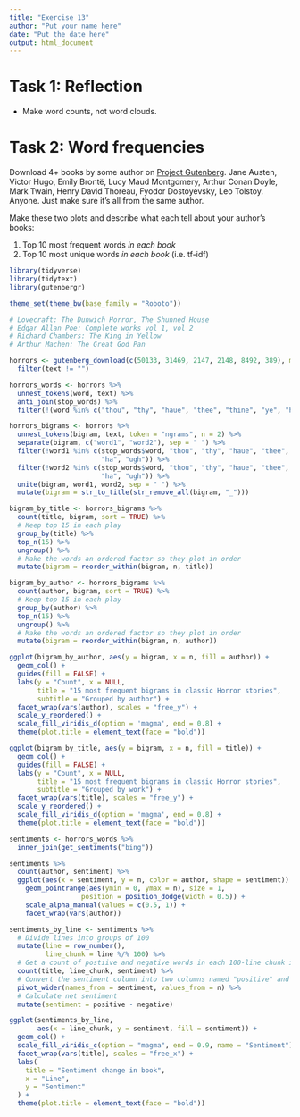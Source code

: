 ```yaml
---
title: "Exercise 13"
author: "Put your name here"
date: "Put the date here"
output: html_document
---
```


# Task 1: Reflection

* Make word counts, not word clouds.



# Task 2: Word frequencies

Download 4+ books by some author on [Project Gutenberg](http://www.gutenberg.org/). Jane Austen, Victor Hugo, Emily Brontë, Lucy Maud Montgomery, Arthur Conan Doyle, Mark Twain, Henry David Thoreau, Fyodor Dostoyevsky, Leo Tolstoy. Anyone. Just make sure it's all from the same author.

Make these two plots and describe what each tell about your author's books:

1. Top 10 most frequent words *in each book*
2. Top 10 most unique words *in each book* (i.e. tf-idf)

```r
library(tidyverse)
library(tidytext)
library(gutenbergr)

theme_set(theme_bw(base_family = "Roboto"))
```

```r
# Lovecraft: The Dunwich Horror, The Shunned House
# Edgar Allan Poe: Complete works vol 1, vol 2
# Richard Chambers: The King in Yellow
# Arthur Machen: The Great God Pan

horrors <- gutenberg_download(c(50133, 31469, 2147, 2148, 8492, 389), meta_fields = c("title", "author")) %>% 
  filter(text != "")
```

```r

horrors_words <- horrors %>% 
  unnest_tokens(word, text) %>% 
  anti_join(stop_words) %>% 
  filter(!(word %in% c("thou", "thy", "haue", "thee", "thine", "ye", "ha", "ugh")))

horrors_bigrams <- horrors %>% 
  unnest_tokens(bigram, text, token = "ngrams", n = 2) %>%
  separate(bigram, c("word1", "word2"), sep = " ") %>% 
  filter(!word1 %in% c(stop_words$word, "thou", "thy", "haue", "thee", "thine", "ye",
                       "ha", "ugh")) %>%
  filter(!word2 %in% c(stop_words$word, "thou", "thy", "haue", "thee", "thine", "ye",
                       "ha", "ugh")) %>% 
  unite(bigram, word1, word2, sep = " ") %>% 
  mutate(bigram = str_to_title(str_remove_all(bigram, "_")))

bigram_by_title <- horrors_bigrams %>% 
  count(title, bigram, sort = TRUE) %>% 
  # Keep top 15 in each play
  group_by(title) %>% 
  top_n(15) %>% 
  ungroup() %>% 
  # Make the words an ordered factor so they plot in order
  mutate(bigram = reorder_within(bigram, n, title))

bigram_by_author <- horrors_bigrams %>% 
  count(author, bigram, sort = TRUE) %>% 
  # Keep top 15 in each play
  group_by(author) %>% 
  top_n(15) %>% 
  ungroup() %>% 
  # Make the words an ordered factor so they plot in order
  mutate(bigram = reorder_within(bigram, n, author))
```

```r
ggplot(bigram_by_author, aes(y = bigram, x = n, fill = author)) + 
  geom_col() + 
  guides(fill = FALSE) +
  labs(y = "Count", x = NULL, 
       title = "15 most frequent bigrams in classic Horror stories",
       subtitle = "Grouped by author") +
  facet_wrap(vars(author), scales = "free_y") +
  scale_y_reordered() +
  scale_fill_viridis_d(option = 'magma', end = 0.8) +
  theme(plot.title = element_text(face = "bold"))

ggplot(bigram_by_title, aes(y = bigram, x = n, fill = title)) + 
  geom_col() + 
  guides(fill = FALSE) +
  labs(y = "Count", x = NULL, 
       title = "15 most frequent bigrams in classic Horror stories",
       subtitle = "Grouped by work") +
  facet_wrap(vars(title), scales = "free_y") +
  scale_y_reordered() +
  scale_fill_viridis_d(option = 'magma', end = 0.8) +
  theme(plot.title = element_text(face = "bold"))
```

```r
sentiments <- horrors_words %>% 
  inner_join(get_sentiments("bing"))

sentiments %>% 
  count(author, sentiment) %>% 
  ggplot(aes(x = sentiment, y = n, color = author, shape = sentiment)) +
    geom_pointrange(aes(ymin = 0, ymax = n), size = 1, 
                  position = position_dodge(width = 0.5)) +
    scale_alpha_manual(values = c(0.5, 1)) +
    facet_wrap(vars(author))
```

```r
sentiments_by_line <- sentiments %>% 
  # Divide lines into groups of 100
  mutate(line = row_number(),
         line_chunk = line %/% 100) %>% 
  # Get a count of postiive and negative words in each 100-line chunk in each play
  count(title, line_chunk, sentiment) %>% 
  # Convert the sentiment column into two columns named "positive" and "negative"
  pivot_wider(names_from = sentiment, values_from = n) %>% 
  # Calculate net sentiment
  mutate(sentiment = positive - negative)

ggplot(sentiments_by_line,
       aes(x = line_chunk, y = sentiment, fill = sentiment)) +
  geom_col() +
  scale_fill_viridis_c(option = "magma", end = 0.9, name = "Sentiment") +
  facet_wrap(vars(title), scales = "free_x") +
  labs(
    title = "Sentiment change in book",
    x = "Line",
    y = "Sentiment"
  ) +
  theme(plot.title = element_text(face = "bold"))
```

